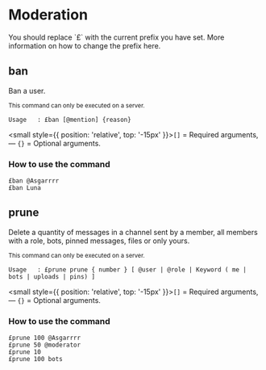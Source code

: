 
# Moderation

<Callout emoji="ℹ️" background = 'bg-blue-100 dark:text-gray-800'>
    You should replace `£` with the current prefix you have set.
    More information on how to change the prefix here.
</Callout>

## ban
Ban a user.

<small>This command can only be executed on a server.</small>

```
Usage   : £ban [@mention] {reason}
```
<small style={{ position: 'relative', top: '-15px' }}>`[]` = Required arguments, — `{}` = Optional arguments.</small>

### How to use the command
```
£ban @Asgarrrr
£ban Luna
```

## prune
Delete a quantity of messages in a channel sent by a member, all members with a role, bots, pinned messages, files or only yours.

<small>This command can only be executed on a server.</small>

```
Usage   : £prune prune { number } [ @user | @role | Keyword ( me | bots | uploads | pins) ]
```
<small style={{ position: 'relative', top: '-15px' }}>`[]` = Required arguments, — `{}` = Optional arguments.</small>

### How to use the command
```
£prune 100 @Asgarrrr
£prune 50 @moderator
£prune 10
£prune 100 bots
```